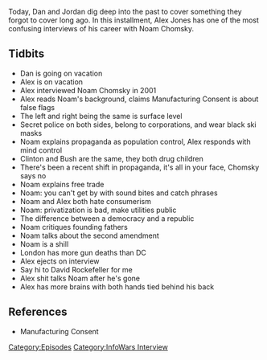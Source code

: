 {{DEFAULTSORT:
    #_EPISODE_0559:Noam Man's Land
}}{{Episode
    | title           = Noam Man's Land
    | caption         = Listen to this episode on [https://knowledgefight.libsyn.com/559-noam-mans-land Libsyn] [https://open.spotify.com/episode/5BVeGvxKyS0ScxvppAj5he Spotify]
    | episodeNumber   = 559
    | length          = 01:22:33
    | airDate         = May 21, 2021
    | episodeType     = [[:Category:InfoWars Interview|InfoWars Interview]]
    | appearance      = [[Noam Chomsky]]
    | previousEpisode = [[558: May 8-9, 2003]]
    | nextEpisode     = [[560: May 12-13, 2003]]
}}

{{Stub}}

Today, Dan and Jordan dig deep into the past to cover something they forgot to cover long ago.  In this installment, Alex Jones has one of the most confusing interviews of his career with Noam Chomsky.

==Tidbits==

*Dan is going on vacation
*Alex is on vacation
*Alex interviewed Noam Chomsky in 2001
*Alex reads Noam's background, claims Manufacturing Consent is about false flags
*The left and right being the same is surface level
*Secret police on both sides, belong to corporations, and wear black ski masks
*Noam explains propaganda as population control, Alex responds with mind control
*Clinton and Bush are the same, they both drug children
*There's been a recent shift in propaganda, it's all in your face, Chomsky says no
*Noam explains free trade
*Noam: you can't get by with sound bites and catch phrases
*Noam and Alex both hate consumerism
*Noam: privatization is bad, make utilities public
*The difference between a democracy and a republic
*Noam critiques founding fathers
*Noam talks about the second amendment
*Noam is a shill
*London has more gun deaths than DC
*Alex ejects on interview
*Say hi to David Rockefeller for me
*Alex shit talks Noam after he's gone
*Alex has more brains with both hands tied behind his back

==References==

*Manufacturing Consent

[[Category:Episodes]]
[[Category:InfoWars Interview]]
